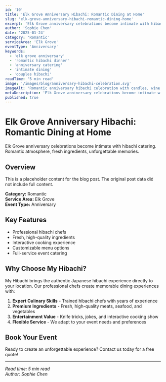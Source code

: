 ```yaml
---
id: '10'
title: 'Elk Grove Anniversary Hibachi: Romantic Dining at Home'
slug: 'elk-grove-anniversary-hibachi-romantic-dining-home'
excerpt: 'Elk Grove anniversary celebrations become intimate with hibachi catering. Romantic atmosphere, fresh ingredients, unforgettable memories.'
author: 'Sophie Chen'
date: '2025-01-24'
category: 'Romantic'
serviceArea: 'Elk Grove'
eventType: 'Anniversary'
keywords:
  - 'elk grove anniversary'
  - 'romantic hibachi dinner'
  - 'anniversary catering'
  - 'intimate dining'
  - 'couples hibachi'
readTime: '5 min read'
image: '/images/blog/anniversary-hibachi-celebration.svg'
imageAlt: 'Romantic anniversary hibachi celebration with candles, wine glasses, and heart decorations'
metaDescription: 'Elk Grove anniversary celebrations become intimate with hibachi catering. Romantic atmosphere, fresh ingredients, unforgettable memories.'
published: true
---
```


# Elk Grove Anniversary Hibachi: Romantic Dining at Home

Elk Grove anniversary celebrations become intimate with hibachi catering. Romantic atmosphere, fresh ingredients, unforgettable memories.

## Overview

This is a placeholder content for the blog post. The original post data did not include full content.

**Category:** Romantic  
**Service Area:** Elk Grove  
**Event Type:** Anniversary

## Key Features

- Professional hibachi chefs
- Fresh, high-quality ingredients
- Interactive cooking experience
- Customizable menu options
- Full-service event catering

## Why Choose My Hibachi?

My Hibachi brings the authentic Japanese hibachi experience directly to your location. Our professional chefs create memorable dining experiences with:

1. **Expert Culinary Skills** - Trained hibachi chefs with years of experience
2. **Premium Ingredients** - Fresh, high-quality meats, seafood, and vegetables
3. **Entertainment Value** - Knife tricks, jokes, and interactive cooking show
4. **Flexible Service** - We adapt to your event needs and preferences

## Book Your Event

Ready to create an unforgettable experience? Contact us today for a free quote!

---

*Read time: 5 min read*  
*Author: Sophie Chen*


